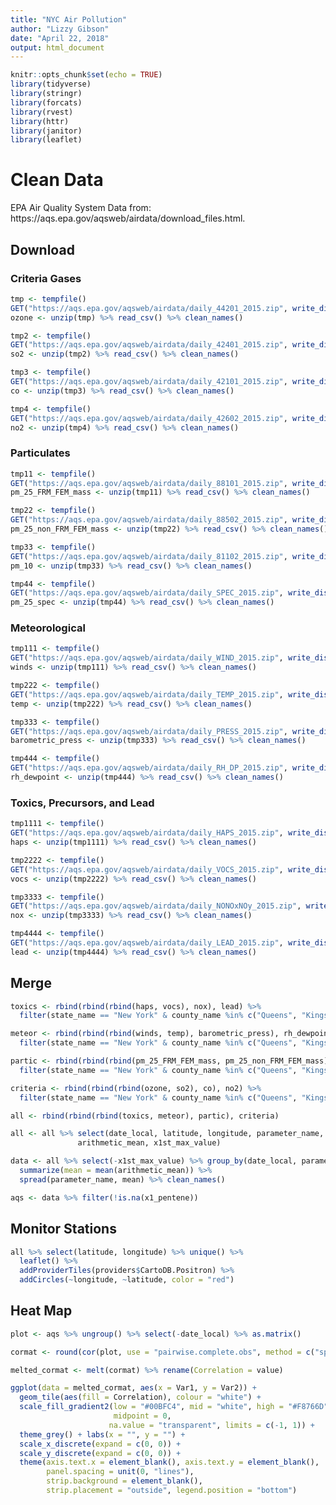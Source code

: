 ```yaml
---
title: "NYC Air Pollution"
author: "Lizzy Gibson"
date: "April 22, 2018"
output: html_document
---
```


```r
knitr::opts_chunk$set(echo = TRUE)
library(tidyverse)
library(stringr)
library(forcats)
library(rvest)
library(httr)
library(janitor)
library(leaflet)
```

# Clean Data

EPA Air Quality System Data from: https://aqs.epa.gov/aqsweb/airdata/download_files.html.

## Download 

### Criteria Gases

```r
tmp <- tempfile()   
GET("https://aqs.epa.gov/aqsweb/airdata/daily_44201_2015.zip", write_disk(tmp))
ozone <- unzip(tmp) %>% read_csv() %>% clean_names()

tmp2 <- tempfile()   
GET("https://aqs.epa.gov/aqsweb/airdata/daily_42401_2015.zip", write_disk(tmp2))
so2 <- unzip(tmp2) %>% read_csv() %>% clean_names()

tmp3 <- tempfile()   
GET("https://aqs.epa.gov/aqsweb/airdata/daily_42101_2015.zip", write_disk(tmp3))
co <- unzip(tmp3) %>% read_csv() %>% clean_names()

tmp4 <- tempfile()   
GET("https://aqs.epa.gov/aqsweb/airdata/daily_42602_2015.zip", write_disk(tmp4))
no2 <- unzip(tmp4) %>% read_csv() %>% clean_names()
```

### Particulates

```r
tmp11 <- tempfile()   
GET("https://aqs.epa.gov/aqsweb/airdata/daily_88101_2015.zip", write_disk(tmp11))
pm_25_FRM_FEM_mass <- unzip(tmp11) %>% read_csv() %>% clean_names()

tmp22 <- tempfile()   
GET("https://aqs.epa.gov/aqsweb/airdata/daily_88502_2015.zip", write_disk(tmp22))
pm_25_non_FRM_FEM_mass <- unzip(tmp22) %>% read_csv() %>% clean_names()

tmp33 <- tempfile()   
GET("https://aqs.epa.gov/aqsweb/airdata/daily_81102_2015.zip", write_disk(tmp33))
pm_10 <- unzip(tmp33) %>% read_csv() %>% clean_names()

tmp44 <- tempfile()   
GET("https://aqs.epa.gov/aqsweb/airdata/daily_SPEC_2015.zip", write_disk(tmp44))
pm_25_spec <- unzip(tmp44) %>% read_csv() %>% clean_names()
```

### Meteorological

```r
tmp111 <- tempfile()   
GET("https://aqs.epa.gov/aqsweb/airdata/daily_WIND_2015.zip", write_disk(tmp111))
winds <- unzip(tmp111) %>% read_csv() %>% clean_names()

tmp222 <- tempfile()   
GET("https://aqs.epa.gov/aqsweb/airdata/daily_TEMP_2015.zip", write_disk(tmp222))
temp <- unzip(tmp222) %>% read_csv() %>% clean_names()

tmp333 <- tempfile()   
GET("https://aqs.epa.gov/aqsweb/airdata/daily_PRESS_2015.zip", write_disk(tmp333))
barometric_press <- unzip(tmp333) %>% read_csv() %>% clean_names()

tmp444 <- tempfile()   
GET("https://aqs.epa.gov/aqsweb/airdata/daily_RH_DP_2015.zip", write_disk(tmp444))
rh_dewpoint <- unzip(tmp444) %>% read_csv() %>% clean_names()
```

### Toxics, Precursors, and Lead

```r
tmp1111 <- tempfile()   
GET("https://aqs.epa.gov/aqsweb/airdata/daily_HAPS_2015.zip", write_disk(tmp1111))
haps <- unzip(tmp1111) %>% read_csv() %>% clean_names()

tmp2222 <- tempfile()   
GET("https://aqs.epa.gov/aqsweb/airdata/daily_VOCS_2015.zip", write_disk(tmp2222))
vocs <- unzip(tmp2222) %>% read_csv() %>% clean_names()

tmp3333 <- tempfile()   
GET("https://aqs.epa.gov/aqsweb/airdata/daily_NONOxNOy_2015.zip", write_disk(tmp3333))
nox <- unzip(tmp3333) %>% read_csv() %>% clean_names()

tmp4444 <- tempfile()   
GET("https://aqs.epa.gov/aqsweb/airdata/daily_LEAD_2015.zip", write_disk(tmp4444))
lead <- unzip(tmp4444) %>% read_csv() %>% clean_names()
```

## Merge

```r
toxics <- rbind(rbind(rbind(haps, vocs), nox), lead) %>% 
  filter(state_name == "New York" & county_name %in% c("Queens", "Kings", "New York", "Bronx", "Richmond"))

meteor <- rbind(rbind(rbind(winds, temp), barometric_press), rh_dewpoint) %>% 
  filter(state_name == "New York" & county_name %in% c("Queens", "Kings", "New York", "Bronx", "Richmond"))

partic <- rbind(rbind(rbind(pm_25_FRM_FEM_mass, pm_25_non_FRM_FEM_mass), pm_10), pm_25_spec) %>% 
  filter(state_name == "New York" & county_name %in% c("Queens", "Kings", "New York", "Bronx", "Richmond"))

criteria <- rbind(rbind(rbind(ozone, so2), co), no2) %>% 
  filter(state_name == "New York" & county_name %in% c("Queens", "Kings", "New York", "Bronx", "Richmond"))

all <- rbind(rbind(rbind(toxics, meteor), partic), criteria)

all <- all %>% select(date_local, latitude, longitude, parameter_name, 
               arithmetic_mean, x1st_max_value)

data <- all %>% select(-x1st_max_value) %>% group_by(date_local, parameter_name) %>% 
  summarize(mean = mean(arithmetic_mean)) %>% 
  spread(parameter_name, mean) %>% clean_names()

aqs <- data %>% filter(!is.na(x1_pentene))
```

## Monitor Stations

```r
all %>% select(latitude, longitude) %>% unique() %>% 
  leaflet() %>% 
  addProviderTiles(providers$CartoDB.Positron) %>% 
  addCircles(~longitude, ~latitude, color = "red")
```

## Heat Map

```r
plot <- aqs %>% ungroup() %>% select(-date_local) %>% as.matrix()

cormat <- round(cor(plot, use = "pairwise.complete.obs", method = c("spearman")),2)

melted_cormat <- melt(cormat) %>% rename(Correlation = value)

ggplot(data = melted_cormat, aes(x = Var1, y = Var2)) + 
  geom_tile(aes(fill = Correlation), colour = "white") + 
  scale_fill_gradient2(low = "#00BFC4", mid = "white", high = "#F8766D", 
                       midpoint = 0, 
                      na.value = "transparent", limits = c(-1, 1)) +
  theme_grey() + labs(x = "", y = "") + 
  scale_x_discrete(expand = c(0, 0)) + 
  scale_y_discrete(expand = c(0, 0)) + 
  theme(axis.text.x = element_blank(), axis.text.y = element_blank(),
        panel.spacing = unit(0, "lines"),
        strip.background = element_blank(),
        strip.placement = "outside", legend.position = "bottom") 
```
